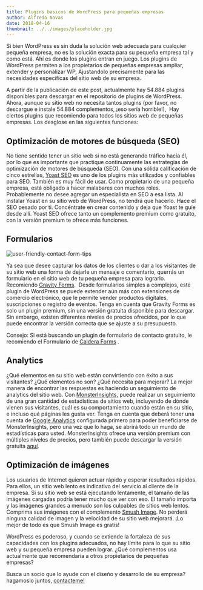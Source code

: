 ```yaml
---
title: Plugins basicos de WordPress para pequeñas empresas
author: Alfredo Navas
date: 2018-04-16
thumbnail: ../../images/placeholder.jpg
---
```


Si bien WordPress es sin duda la solución web adecuada para cualquier pequeña empresa, no es la solución exacta para su pequeña empresa tal y como está. Ahí es donde los plugins entran en juego. Los plugins de WordPress permiten a los propietarios de pequeñas empresas ampliar, extender y personalizar WP, Ajustandolo precisamente para las necesidades específicas del sitio web de su empresa.



A partir de la publicación de este post, actualmente hay 54.884 plugins disponibles para descargar en el repositorio de plugins de WordPress. Ahora, aunque su sitio web no necesita tantos plugins (por favor, no descargue e instale 54.884 complementos, ¡eso sería horrible!),  Hay ciertos plugins que recomiendo para todos los sitios web de pequeñas empresas. Los desglose en las siguientes funciones:

## Optimización de motores de búsqueda (SEO)

No tiene sentido tener un sitio web si no está generando tráfico hacia él, por lo que es importante que practique continuamente las estrategias de optimización de motores de búsqueda (SEO). Con una sólida calificación de cinco estrellas, [Yoast SEO](https://wordpress.org/plugins/wordpress-seo/) es uno de los plugins más utilizados y confiables para SEO. También es muy fácil de usar. Como propietario de una pequeña empresa, está obligado a hacer malabares con muchos roles. Probablemente no desee agregar un especialista en SEO a esa lista. Al instalar Yoast en su sitio web de WordPress, no tendrá que hacerlo. Hace el SEO pesado por ti. Concéntrate en crear contenido y deja que Yoast te guíe desde allí. Yoast SEO ofrece tanto un complemento premium como gratuito, con la versión premium te ofrece más funciones.

## Formularios

![user-friendly-contact-form-tips](https://www.elpuas.com/wp-content/uploads/2018/04/user-friendly-contact-form-tips.jpg)

Ya sea que desee capturar los datos de los clientes o dar a los visitantes de su sitio web una forma de dejarle un mensaje o comentario, querrás un formulario en el sitio web de tu pequeña empresa para lograrlo. Recomiendo [Gravity Forms](https://www.gravityforms.com/).  Desde formularios simples a complejos, este plugin de WordPress se puede extender aún más con extensiones de comercio electrónico, que le permite vender productos digitales, suscripciones o registro de eventos. Tenga en cuenta que Gravity Forms es solo un plugin premium, sin una versión gratuita disponible para descargar. Sin embargo, existen diferentes niveles de precios ofrecidos, por lo que puede encontrar la versión correcta que se ajuste a su presupuesto.

Consejo: Si está buscando un plugin de formulario de contacto gratuito, le recomiendo el Formulario de [Caldera Forms](https://wordpress.org/plugins/caldera-forms/) .

## Analytics

¿Qué elementos en su sitio web están convirtiendo con éxito a sus visitantes? ¿Qué elementos no son? ¿Qué necesita para mejorar? La mejor manera de encontrar las respuestas es haciendo un seguimiento de analytics del sitio web. Con [MonsterInsights](https://www.monsterinsights.com/), puede realizar un seguimiento de una gran cantidad de estadísticas de sitios web, incluyendo de dónde vienen sus visitantes, cuál es su comportamiento cuando están en su sitio, e incluso qué páginas les gusta ver. Tenga en cuenta que deberá tener una cuenta de [Google Analytics](https://analytics.google.com/) configurada primero para poder beneficiarse de MonsterInsights, pero una vez que lo haga, se abrirá todo un mundo de estadísticas para usted. MonsterInsights ofrece una versión premium con múltiples niveles de precios, pero también puede descargar la versión gratuita [aquí](https://wordpress.org/plugins/google-analytics-for-wordpress/).

## Optimización de imágenes

Los usuarios de Internet quieren actuar rápido y esperar resultados rápidos. Para ellos, un sitio web lento es indicativo del servicio al cliente de la empresa. Si su sitio web se está ejecutando lentamente, el tamaño de las imágenes cargadas podría tener mucho que ver con eso. El tamaño importa y las imágenes grandes a menudo son los culpables de sitios web lentos. Comprima sus imágenes con el complemento [Smush Image](https://wordpress.org/plugins/wp-smushit/). No perderá ninguna calidad de imagen y la velocidad de su sitio web mejorará. ¡Lo mejor de todo es que Smush Image es gratis!

WordPress es poderoso, y cuando se extiende la fortaleza de sus capacidades con los plugins adecuados, no hay límite para lo que su sitio web y su pequeña empresa pueden lograr. ¿Qué complementos usa actualmente que recomendaría a otros propietarios de pequeñas empresas?

Busca un socio que lo ayude con el diseño y desarrollo de su empresa? hagamoslo juntos, [contacteme!](https://www.elpuas.com/contact/)
